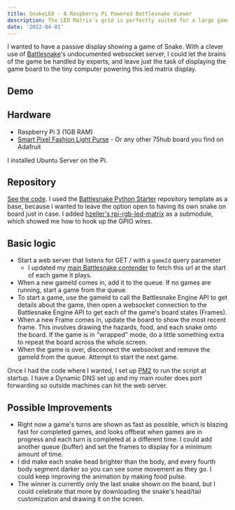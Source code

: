 ```yaml
---
title: SnakeLED - A Raspberry Pi Powered Battlesnake Viewer
description: The LED Matrix's grid is perfectly suited for a large game of Snake
date: '2022-04-01'
---
```


I wanted to have a passive display showing a game of Snake. With a clever use of [Battlesnake](https://play.battlesnake.com/)'s undocumented websocket server, I could let the brains of the game be handled by experts, and leave just the task of displaying the game board to the tiny computer powering this led matrix display.

## Demo

<ReactPlayer url="https://youtu.be/3lHqLGw1e6I" />

## Hardware

- Raspberry Pi 3 (1GB RAM)
- [Smart Pixel Fashion Light Purse](https://www.amazon.com/dp/B071LQR2QG?ref_=cm_sw_r_cp_ud_dp_2RGNP4TN7WBJ812MK3K1) - Or any other 75hub board you find on Adafruit

I installed Ubuntu Server on the Pi.

## Repository

[See the code](https://github.com/BoldBigflank/snake-led/). I used the [Battlesnake Python Starter](https://github.com/BattlesnakeOfficial/starter-snake-python) repository template as a base, because I wanted to leave the option open to having its own snake on board just in case. I added [hzeller's rpi-rgb-led-matrix](https://github.com/hzeller/rpi-rgb-led-matrix) as a submodule, which showed me how to hook up the GPIO wires.

## Basic logic

- Start a web server that listens for GET / with a `gameId` query parameter
  - I updated my [main Battlesnake contender](https://play.battlesnake.com/u/boldbigflank/snake2_v3_final_final1/) to fetch this url at the start of each game it plays.
- When a new gameId comes in, add it to the queue. If no games are running, start a game from the queue.
- To start a game, use the gameId to call the Battlesnake Engine API to get details about the game, then open a websocket connection to the Battlesnake Engine API to get each of the game's board states (Frames).
- When a new Frame comes in, update the board to show the most recent frame. This involves drawing the hazards, food, and each snake onto the board. If the game is in "wrapped" mode, do a little something extra to repeat the board across the whole screen.
- When the game is over, disconnect the websocket and remove the gameId from the queue. Attempt to start the next game.

Once I had the code where I wanted, I set up [PM2](https://pm2.io/) to run the script at startup. I have a Dynamic DNS set up and my main router does port forwarding so outside machines can hit the web server.

## Possible Improvements

- Right now a game's turns are shown as fast as possible, which is blazing fast for completed games, and looks offbeat when games are in progress and each turn is completed at a different time. I could add another queue (buffer) and set the frames to display for a minimum amount of time.
- I did make each snake head brighter than the body, and every fourth body segment darker so you can see some movement as they go. I could keep improving the animation by making food pulse.
- The winner is currently only the last snake shown on the board, but I could celebrate that more by downloading the snake's head/tail customization and drawing it on the screen.
